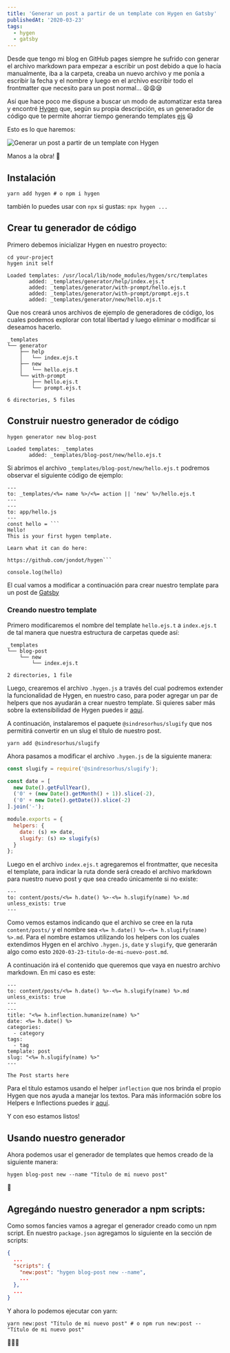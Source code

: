 ```yaml
---
title: 'Generar un post a partir de un template con Hygen en Gatsby'
publishedAt: '2020-03-23'
tags:
  - hygen
  - gatsby
---
```


Desde que tengo mi blog en GitHub pages siempre he sufrido con generar el archivo markdown para empezar a escribir un post debido a que lo hacía manualmente, iba a la carpeta, creaba un nuevo archivo y me ponía a escribir la fecha y el nombre y luego en el archivo escribir todo el frontmatter que necesito para un post normal... 😫😩😪

Así que hace poco me dispuse a buscar un modo de automatizar esta tarea y encontré [Hygen](http://www.hygen.io/) que, según su propia descripción, es un generador de código que te permite ahorrar tiempo generando templates [ejs](https://ejs.co/) 😃

Esto es lo que haremos:

![Generar un post a partir de un template con Hygen](https://i.imgur.com/ocxaniF.gif)

Manos a la obra! 💪

## Instalación

```shell
yarn add hygen # o npm i hygen
```

también lo puedes usar con `npx` si gustas: `npx hygen ...`

## Crear tu generador de código

Primero debemos inicializar Hygen en nuestro proyecto:

```shell
cd your-project
hygen init self

Loaded templates: /usr/local/lib/node_modules/hygen/src/templates
       added: _templates/generator/help/index.ejs.t
       added: _templates/generator/with-prompt/hello.ejs.t
       added: _templates/generator/with-prompt/prompt.ejs.t
       added: _templates/generator/new/hello.ejs.t
```

Que nos creará unos archivos de ejemplo de generadores de código, los cuales podemos explorar con total libertad y luego eliminar o modificar si deseamos hacerlo.

```shell
_templates
└── generator
    ├── help
    │   └── index.ejs.t
    ├── new
    │   └── hello.ejs.t
    └── with-prompt
        ├── hello.ejs.t
        └── prompt.ejs.t

6 directories, 5 files
```

## Construir nuestro generador de código

```shell
hygen generator new blog-post

Loaded templates: _templates
       added: _templates/blog-post/new/hello.ejs.t
```

Si abrimos el archivo `_templates/blog-post/new/hello.ejs.t` podremos observar el siguiente código de ejemplo:

````ejs
---
to: _templates/<%= name %>/<%= action || 'new' %>/hello.ejs.t
---
---
to: app/hello.js
---
const hello = ```
Hello!
This is your first hygen template.

Learn what it can do here:

https://github.com/jondot/hygen```

console.log(hello)
````

El cual vamos a modificar a continuación para crear nuestro template para un post de [Gatsby](https://www.gatsbyjs.org/)

### Creando nuestro template

Primero modificaremos el nombre del template `hello.ejs.t` a `index.ejs.t` de tal manera que nuestra estructura de carpetas quede así:

```shell
_templates
└── blog-post
    └── new
        └── index.ejs.t

2 directories, 1 file
```

Luego, crearemos el archivo `.hygen.js` a través del cual podremos extender la funcionalidad de Hygen, en nuestro caso, para poder agregar un par de helpers que nos ayudarán a crear nuestro template. Si quieres saber más sobre la extensibilidad de Hygen puedes ir [aquí](http://www.hygen.io/extensibility).

A continuación, instalaremos el paquete `@sindresorhus/slugify` que nos permitirá convertir en un slug el título de nuestro post.

```shell
yarn add @sindresorhus/slugify
```

Ahora pasamos a modificar el archivo `.hygen.js` de la siguiente manera:

```javascript
const slugify = require('@sindresorhus/slugify');

const date = [
  new Date().getFullYear(),
  ('0' + (new Date().getMonth() + 1)).slice(-2),
  ('0' + new Date().getDate()).slice(-2)
].join('-');

module.exports = {
  helpers: {
    date: (s) => date,
    slugify: (s) => slugify(s)
  }
};
```

Luego en el archivo `index.ejs.t` agregaremos el frontmatter, que necesita el template, para indicar la ruta donde será creado el archivo markdown para nuestro nuevo post y que sea creado únicamente si no existe:

```ejs
---
to: content/posts/<%= h.date() %>-<%= h.slugify(name) %>.md
unless_exists: true
---
```

Como vemos estamos indicando que el archivo se cree en la ruta `content/posts/` y el nombre sea `<%= h.date() %>-<%= h.slugify(name) %>.md`. Para el nombre estamos utilizando los helpers con los cuales extendimos Hygen en el archivo `.hygen.js`, `date` y `slugify`, que generarán algo como esto `2020-03-23-titulo-de-mi-nuevo-post.md`.

A continuación irá el contenido que queremos que vaya en nuestro archivo markdown. En mi caso es este:

```ejs
---
to: content/posts/<%= h.date() %>-<%= h.slugify(name) %>.md
unless_exists: true
---
---
title: "<%= h.inflection.humanize(name) %>"
date: <%= h.date() %>
categories:
  - category
tags:
  - tag
template: post
slug: "<%= h.slugify(name) %>"
---

The Post starts here
```

Para el título estamos usando el helper `inflection` que nos brinda el propio Hygen que nos ayuda a manejar los textos. Para más información sobre los Helpers e Inflections puedes ir [aquí](http://www.hygen.io/templates/#helpers-and-inflections).

Y con eso estamos listos!

## Usando nuestro generador

Ahora podemos usar el generador de templates que hemos creado de la siguiente manera:

```shell
hygen blog-post new --name "Título de mi nuevo post"
```

🎉

## Agregándo nuestro generador a npm scripts:

Como somos fancies vamos a agregar el generador creado como un npm script. En nuestro `package.json` agregamos lo siguiente en la sección de scripts:

```json
{
  ...
  "scripts": {
    "new:post": "hygen blog-post new --name",
    ...
  },
  ...
}
```

Y ahora lo podemos ejecutar con yarn:

```shell
yarn new:post "Título de mi nuevo post" # o npm run new:post -- "Título de mi nuevo post"
```

🎉🎉🎉
